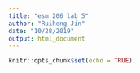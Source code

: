 ```yaml
---
title: "esm 206 lab 5"
author: "Ruiheng Jin"
date: "10/28/2019"
output: html_document
---
```


```r
knitr::opts_chunk$set(echo = TRUE)
```






















